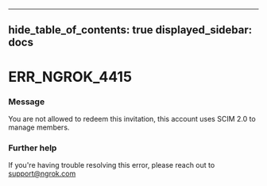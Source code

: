 

---
hide_table_of_contents: true
displayed_sidebar: docs
---


# ERR_NGROK_4415

### Message
You are not allowed to redeem this invitation, this account uses SCIM 2.0 to manage members.

<ErrorDetails />



### Further help
If you're having trouble resolving this error, please reach out to [support@ngrok.com](mailto:support@ngrok.com?subject=Help%20with%20ERR_NGROK_4415)

